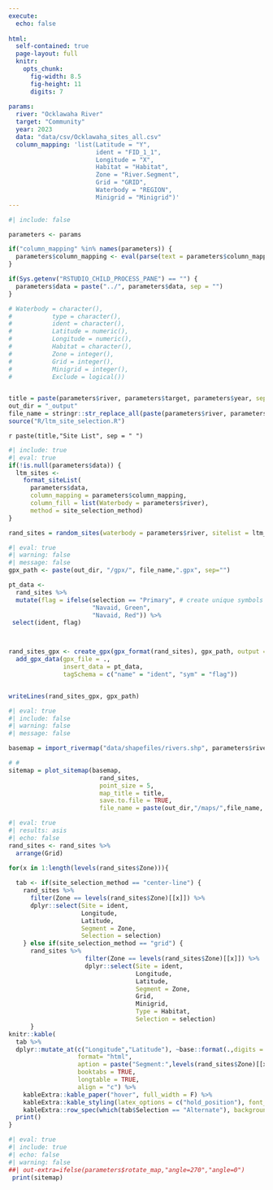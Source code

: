 ```yaml
---
execute: 
  echo: false
  
html:
  self-contained: true
  page-layout: full
  knitr:
    opts_chunk: 
      fig-width: 8.5
      fig-height: 11
      digits: 7
      
params:
  river: "Ocklawaha River"
  target: "Community"
  year: 2023
  data: "data/csv/Ocklawaha_sites_all.csv"
  column_mapping: 'list(Latitude = "Y",
                        ident = "FID_1_1",
                        Longitude = "X",
                        Habitat = "Habitat",
                        Zone = "River.Segment",
                        Grid = "GRID",
                        Waterbody = "REGION",
                        Minigrid = "Minigrid")'
---
```



```r
#| include: false

parameters <- params

if("column_mapping" %in% names(parameters)) {
  parameters$column_mapping <- eval(parse(text = parameters$column_mapping))
}

if(Sys.getenv("RSTUDIO_CHILD_PROCESS_PANE") == "") {
  parameters$data = paste("../", parameters$data, sep = "")
}

# Waterbody = character(),
#           type = character(),
#           ident = character(),
#           Latitude = numeric(),
#           Longitude = numeric(),
#           Habitat = character(),
#           Zone = integer(),
#           Grid = integer(),
#           Minigrid = integer(),
#           Exclude = logical())


title = paste(parameters$river, parameters$target, parameters$year, sep=" ")
out_dir = "_output"
file_name = stringr::str_replace_all(paste(parameters$river, parameters$target, parameters$year, sep="_")," ", "_")
source("R/ltm_site_selection.R")
```

::: {.title .h1}

`r paste(title,"Site List", sep = " ")`

:::

```r
#| include: true
#| eval: true
if(!is.null(parameters$data)) {
  ltm_sites <- 
    format_siteList(
      parameters$data,
      column_mapping = parameters$column_mapping,
      column_fill = list(Waterbody = parameters$river),
      method = site_selection_method)
} 

```


```r

rand_sites = random_sites(waterbody = parameters$river, sitelist = ltm_sites)

```

```r
#| eval: true
#| warning: false
#| message: false
gpx_path <- paste(out_dir, "/gpx/", file_name,".gpx", sep="")

pt_data <- 
  rand_sites %>% 
  mutate(flag = ifelse(selection == "Primary", # create unique symbols for primary and alt sites
                       "Navaid, Green",  
                       "Navaid, Red")) %>% 
 select(ident, flag)



rand_sites_gpx <- create_gpx(gpx_format(rand_sites), gpx_path, output = FALSE) %>% 
  add_gpx_data(gpx_file = .,
               insert_data = pt_data,
               tagSchema = c("name" = "ident", "sym" = "flag"))


writeLines(rand_sites_gpx, gpx_path)

```

```r
#| eval: true
#| include: false
#| warning: false
#| message: false

basemap = import_rivermap("data/shapefiles/rivers.shp", parameters$river)

# # 
sitemap = plot_sitemap(basemap,
                         rand_sites,
                         point_size = 5,
                         map_title = title,
                         save.to.file = TRUE,
                         file_name = paste(out_dir,"/maps/",file_name, sep=""))
```

```r
#| eval: true
#| results: asis
#| echo: false
rand_sites <- rand_sites %>% 
  arrange(Grid) 

for(x in 1:length(levels(rand_sites$Zone))){
  
  tab <- if(site_selection_method == "center-line") {
    rand_sites %>% 
      filter(Zone == levels(rand_sites$Zone)[[x]]) %>%
      dplyr::select(Site = ident, 
                    Longitude,
                    Latitude, 
                    Segment = Zone, 
                    Selection = selection)
    } else if(site_selection_method == "grid") {
      rand_sites %>% 
                     filter(Zone == levels(rand_sites$Zone)[[x]]) %>%
                     dplyr::select(Site = ident, 
                                   Longitude,
                                   Latitude, 
                                   Segment = Zone,
                                   Grid,
                                   Minigrid,
                                   Type = Habitat,
                                   Selection = selection)
      }
knitr::kable(
  tab %>% 
  dplyr::mutate_at(c("Longitude","Latitude"), ~base::format(.,digits = 7)),
                   format= "html", 
                   aption = paste("Segment:",levels(rand_sites$Zone)[[x]], sep=" "),
                   booktabs = TRUE,
                   longtable = TRUE, 
                   align = "c") %>%
    kableExtra::kable_paper("hover", full_width = F) %>% 
    kableExtra::kable_styling(latex_options = c("hold_position"), font_size = 14) %>%
    kableExtra::row_spec(which(tab$Selection == "Alternate"), background = "#ECECEC") %>% 
  print()
}
```

```r
#| eval: true
#| include: true
#| echo: false
#| warning: false
##| out-extra=ifelse(parameters$rotate_map,"angle=270","angle=0")  
 print(sitemap)
```
